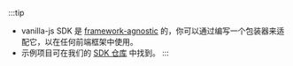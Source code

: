 :::tip

- vanilla-js SDK 是 [framework-agnostic](https://stackoverflow.com/questions/64725017/what-does-it-mean-by-framework-agnostic) 的，你可以通过编写一个包装器来适配它，以在任何前端框架中使用。
- 示例项目可在我们的 [SDK 仓库](https://github.com/logto-io/js/tree/master/packages/browser-sample) 中找到。
  :::
